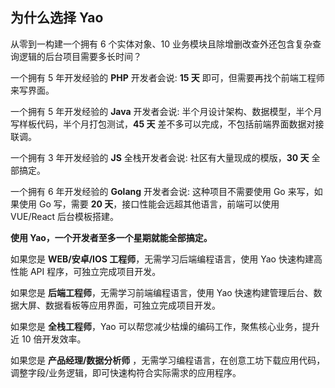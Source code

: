## 为什么选择 Yao

从零到一构建一个拥有 6 个实体对象、10 业务模块且除增删改查外还包含复杂查询逻辑的后台项目需要多长时间？

一个拥有 5 年开发经验的 **PHP** 开发者会说: **15 天** 即可，但需要再找个前端工程师来写界面。

一个拥有 5 年开发经验的 **Java** 开发者会说: 半个月设计架构、数据模型，半个月写样板代码，半个月打包测试，**45 天** 差不多可以完成，不包括前端界面数据对接联调。

一个拥有 3 年开发经验的 **JS** 全栈开发者会说: 社区有大量现成的模版，**30 天** 全部搞定。

一个拥有 6 年开发经验的 **Golang** 开发者会说: 这种项目不需要使用 Go 来写，如果使用 Go 写，需要 **20 天**，接口性能会远超其他语言，前端可以使用 VUE/React 后台模板搭建。

**使用 Yao，一个开发者至多一个星期就能全部搞定。**

如果您是 **WEB/安卓/IOS 工程师**，无需学习后端编程语言，使用 Yao 快速构建高性能 API 程序，可独立完成项目开发。

如果您是 **后端工程师**，无需学习前端编程语言，使用 Yao 快速构建管理后台、数据大屏、数据看板等应用界面，可独立完成项目开发。

如果您是 **全栈工程师**，Yao 可以帮您减少枯燥的编码工作，聚焦核心业务，提升近 10 倍开发效率。

如果您是 **产品经理/数据分析师** ，无需学习编程语言，在创意工坊下载应用代码，调整字段/业务逻辑，即可快速构符合实际需求的应用程序。

<Title>没有重复劳动</Title>

<Title>零代码</Title>

<Title>全场景</Title>

<Title>易维护</Title>

<Title>高效率低功耗</Title>
